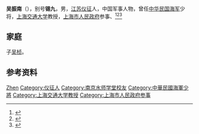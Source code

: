 '''吴振南'''（{{bd|1882年||1961年|}}），别号'''锡九'''，男，[[江苏|江苏]][[仪征|仪征]]人，中国军事人物，曾任[[中华民国海军|中华民国海军]]少将，[[上海交通大学|上海交通大学]]教授，[[上海市人民政府|上海市人民政府]]参事、<ref>{{Cite book|title=辛亥以来人物年里录|author=邵延淼主编|publisher=江苏教育出版社|year=1994|isbn=7534320763|location=南京|pages=}}</ref><ref>{{Cite book|title=20世纪中华人物名字号辞典|author=周家珍编著|publisher=法律出版社|year=2000|isbn=9787503628320|location=北京|pages=}}</ref><ref>{{Cite book|title=民国人物大辞典|author=徐友春主编; 蔡鸿源, 周兴培副主编|publisher=河北人民出版社|year=1991|isbn=|location=石家庄|pages=}}</ref>

== 家庭 ==
子[[吴桢|吴桢]]。

== 参考资料 ==
{{reflist}}

{{中国人物小作品}}

{{Authority control}}
{{DEFAULTSORT:Wu吴}}
[[Category:吴姓|Zhen]]
[[Category:仪征人|Category:仪征人]]
[[Category:南京水师学堂校友|Category:南京水师学堂校友]]
[[Category:中華民國海軍少將|Category:中華民國海軍少將]]
[[Category:上海交通大学教授|Category:上海交通大学教授]]
[[Category:上海市人民政府参事|Category:上海市人民政府参事]]